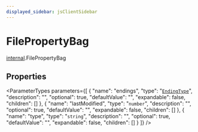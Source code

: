 ```yaml
---
displayed_sidebar: jsClientSidebar
---
```



# FilePropertyBag

[internal](../../modules/internal.mdx).FilePropertyBag

## Properties

<ParameterTypes parameters={[
  {
    "name": "endings",
    "type": "[`EndingType`](../../modules/internal.mdx#endingtype)",
    "description": "",
    "optional": true,
    "defaultValue": "",
    "expandable": false,
    "children": []
  },
  {
    "name": "lastModified",
    "type": "`number`",
    "description": "",
    "optional": true,
    "defaultValue": "",
    "expandable": false,
    "children": []
  },
  {
    "name": "type",
    "type": "`string`",
    "description": "",
    "optional": true,
    "defaultValue": "",
    "expandable": false,
    "children": []
  }
]} />
